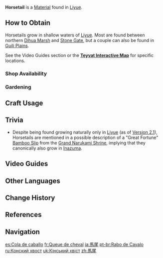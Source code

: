 {{Item Infobox
|id           = 100032
|image        = Item Horsetail.png
|type         = Material
|group        = Cooking Ingredient
|invCategory  = Materials
|description  = A purple plant that sometimes grows amidst Silvergrass but grows taller, straighter, and plumper &mdash; like an aristocrat among the paupers.
|source1      = Found in [[Liyue]], mainly [[Dihua Marsh]]
|source2      = {{Sold By|Horsetail}}
|source3      = Reward from [[Expedition]]s
|source4      = [[Gardening]] with [[A Path of Value: Orderly Meadow|Orderly Meadow]]
}}
'''Horsetail''' is a [[Material]] found in [[Liyue]].

==How to Obtain==
Horsetails grow in shallow waters of [[Liyue]]. Most are found between northern [[Dihua Marsh]] and [[Stone Gate]], but a couple can also be found in [[Guili Plains]].

See the Video Guides section or the '''[https://webstatic-sea.mihoyo.com/app/ys-map-sea/index.html#/map/2?shown_types=93 Teyvat Interactive Map]''' for specific locations.

===Shop Availability===
{{Shop Availability}}

===Gardening===
{{Recipe
|type = Orderly Meadow
|time = 2d 22h
|Horsetail Seed = 1
|sort = Horsetail Seed
}}

==Craft Usage==
{{Craft Usage}}

==Trivia==
*Despite being found growing naturally only in [[Liyue]] (as of [[Version 2.1]]), Horsetails are mentioned in a possible description of a "Great Fortune" [[Bamboo Slip]] from the [[Grand Narukami Shrine (Subarea)|Grand Narukami Shrine]], implying that they canonically also grow in [[Inazuma]].
<!--
==Gallery==
-->
==Video Guides==
{{EVT
|video1   = https://youtu.be/UOhdDNBZx1g
|caption1 = Farm Guide
}}

==Other Languages==
{{Other Languages
|default_hidden = 1
|en      = Horsetail
|zhs     = 马尾
|zhs_rm  = Mǎwěi
|zht     = 馬尾
|zht_rm  = Mǎwěi
|ja      = 馬尾
|ja_rm   = Babi<ref>{{Ref/VO|Yanfei|興味のあること…|ja|note=Interesting Things}}</ref>
|ko      = 말총
|es      = Cola de caballo
|fr      = Queue de cheval
|ru      = Конский хвост
|th      = Horsetail
|vi      = Đuôi Ngựa
|de      = Pferdeschwanz
|id      = Horsetail
|pt      = Rabo de Cavalo
|tr      = Atkuyruğu
|it      = Equiseto
}}

==Change History==
{{Change History|1.0}}

==References==
{{Reflist}}

==Navigation==
{{Material Navbox|type=Crafting Materials}}

[[es:Cola de caballo]]
[[fr:Queue de cheval]]
[[ja:馬尾]]
[[pt-br:Rabo de Cavalo]]
[[ru:Конский хвост]]
[[uk:Кінський хвіст]]
[[zh:馬尾]]